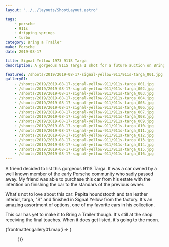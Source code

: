 ```yaml
---
layout: "../../layouts/ShootLayout.astro"

tags:
    - porsche
    - 911s
    - dripping springs
    - turbo
category: Bring a Trailer
make: Porsche
date: 2019-08-17

title: Signal Yellow 1973 911S Targa
description: A gorgeous 911S Targa I shot for a future auction on Bring a Trailer.

featured: /shoots/2019/2019-08-17-signal-yellow-911/911s-targa_001.jpg
gallery01:
    - /shoots/2019/2019-08-17-signal-yellow-911/911s-targa_001.jpg
    - /shoots/2019/2019-08-17-signal-yellow-911/911s-targa_002.jpg
    - /shoots/2019/2019-08-17-signal-yellow-911/911s-targa_003.jpg
    - /shoots/2019/2019-08-17-signal-yellow-911/911s-targa_004.jpg
    - /shoots/2019/2019-08-17-signal-yellow-911/911s-targa_005.jpg
    - /shoots/2019/2019-08-17-signal-yellow-911/911s-targa_006.jpg
    - /shoots/2019/2019-08-17-signal-yellow-911/911s-targa_007.jpg
    - /shoots/2019/2019-08-17-signal-yellow-911/911s-targa_008.jpg
    - /shoots/2019/2019-08-17-signal-yellow-911/911s-targa_009.jpg
    - /shoots/2019/2019-08-17-signal-yellow-911/911s-targa_010.jpg
    - /shoots/2019/2019-08-17-signal-yellow-911/911s-targa_011.jpg
    - /shoots/2019/2019-08-17-signal-yellow-911/911s-targa_012.jpg
    - /shoots/2019/2019-08-17-signal-yellow-911/911s-targa_013.jpg
    - /shoots/2019/2019-08-17-signal-yellow-911/911s-targa_014.jpg
    - /shoots/2019/2019-08-17-signal-yellow-911/911s-targa_015.jpg
    - /shoots/2019/2019-08-17-signal-yellow-911/911s-targa_016.jpg
---
```



A friend decided to list this gorgeous 911S Targa. It was a car owned by a well known member of the early Porsche community who sadly passed away. My friend was able to purchase this car from his estate with the intention on finishing the car to the standars of the previous owner.

What's not to love about this car: Pepita houndstooth and tan leather interior, targa, "S" and finished in Signal Yellow from the factory. It's an amazing assortment of options, one of my favorite cars in his collection.

This car has yet to make it to Bring a Trailer though. It's still at the shop receiving the final touches. When it does get listed, it's going to the moon.

{frontmatter.gallery01.map(i => (<Figure src={i} />))}
